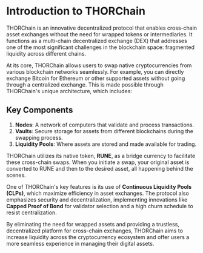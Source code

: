 # Introduction to THORChain

THORChain is an innovative decentralized protocol that enables cross-chain asset exchanges without the need for wrapped tokens or intermediaries. It functions as a multi-chain decentralized exchange (DEX) that addresses one of the most significant challenges in the blockchain space: fragmented liquidity across different chains.

At its core, THORChain allows users to swap native cryptocurrencies from various blockchain networks seamlessly. For example, you can directly exchange Bitcoin for Ethereum or other supported assets without going through a centralized exchange. This is made possible through THORChain's unique architecture, which includes:

## Key Components

1. **Nodes**: A network of computers that validate and process transactions.
2. **Vaults**: Secure storage for assets from different blockchains during the swapping process.
3. **Liquidity Pools**: Where assets are stored and made available for trading.

THORChain utilizes its native token, **RUNE**, as a bridge currency to facilitate these cross-chain swaps. When you initiate a swap, your original asset is converted to RUNE and then to the desired asset, all happening behind the scenes.

One of THORChain's key features is its use of **Continuous Liquidity Pools (CLPs)**, which maximize efficiency in asset exchanges. The protocol also emphasizes security and decentralization, implementing innovations like **Capped Proof of Bond** for validator selection and a high churn schedule to resist centralization.

By eliminating the need for wrapped assets and providing a trustless, decentralized platform for cross-chain exchanges, THORChain aims to increase liquidity across the cryptocurrency ecosystem and offer users a more seamless experience in managing their digital assets.
